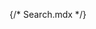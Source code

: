 {/* Search.mdx */}
 
 


<Title  /> 

<Subtitle />

## Basic Search

<Canvas of={SearchStories.Primary} withToolbar layout='centered'/>

## API

This component extends the [Input](/docs/inputs-input--docs#api) component, so all of its props are available.

<ArgTypes sort='alpha' />

<ForwardRefNote />